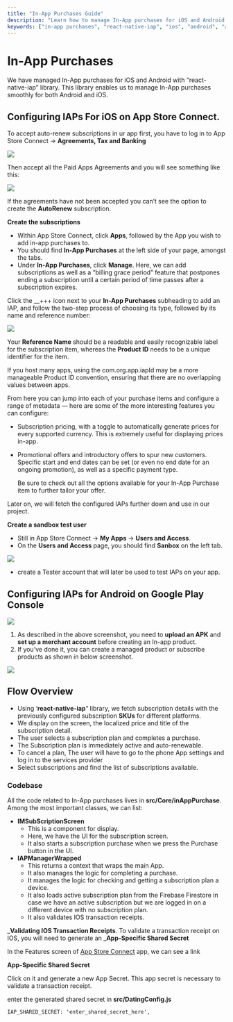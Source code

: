 ```yaml
---
title: "In-App Purchases Guide"
description: "Learn how to manage In-App purchases for iOS and Android using the react-native-iap library. This guide covers configuration for App Store Connect and Google Play Console."
keywords: ["in-app purchases", "react-native-iap", "ios", "android", "app store connect", "google play console", "subscription", "iap"]
---
```


# In-App Purchases  
  
We have managed In-App purchases for iOS and Android with “react-native-iap” library. This library enables us to manage In-App purchases smoothly for both Android and iOS.

## Configuring IAPs For iOS on App Store Connect.
To accept auto-renew subscriptions in ur app first, you have to log in to App Store Connect  -> __Agreements, Tax and Banking__  

![](/../static/img/1_i4TrleXTX-n-VzrVeLgTlQ.png)  

Then accept all the Paid Apps Agreements and you will see something like this:  

![](/../static/img/1_mUCqCuMdxrPItyLbKv8LPw.png)  

If the agreements have not been accepted you can’t see the option to create the __AutoRenew__ subscription.

__Create the subscriptions__

 + Within App Store Connect, click __Apps__, followed by the App you wish to add in-app purchases to.
 + You should find __In-App Purchases__ at the left side of your page, amongst the tabs.
 + Under __In-App Purchases__, click __Manage__.
Here, we can add subscriptions as well as a “billing grace period” feature that postpones ending a subscription until a certain period of time passes after a subscription expires.

Click the __+++ icon next to your __In-App Purchases__ subheading to add an IAP, and follow the two-step process of choosing its type, followed by its name and reference number:  

![](/../static/img/1_Kx8Jhrfu2H7VN_qdlPQMzg.jpg)
   
 Your __Reference Name__ should be a readable and easily recognizable label for the subscription item, whereas the __Product ID__ needs to be a unique identifier for the item.

If you host many apps, using the com.org.app.iapId may be a more manageable Product ID convention, ensuring that there are no overlapping values between apps.

From here you can jump into each of your purchase items and configure a range of metadata — here are some of the more interesting features you can configure:

+ Subscription pricing, with a toggle to automatically generate prices for every supported currency. This is extremely useful for displaying prices in-app.
+ Promotional offers and introductory offers to spur new customers. Specific start and end dates can be set (or even no end date for an ongoing promotion), as well as a specific payment type.
  
  Be sure to check out all the options available for your In-App Purchase item to further tailor your offer.

Later on, we will fetch the configured IAPs further down and use in our project.

__Create a sandbox test user__

+ Still in App Store Connect  -> __My Apps__ -> __Users and Access__.
+ On the __Users and Access__ page, you should find __Sanbox__ on the left tab. 

![](/../static/img/Screenshot-2020-07-13-at-5.24.34-PM-1024x572.png)  

+ create a Tester account that will later be used to test IAPs on your app. 

## Configuring IAPs for Android on Google Play Console  

![](/../static/img/1_5AbK4gf2ULbV3wAAFEj7dg.png)   

1. As described in the above screenshot, you need to __upload an APK__ and __set up a merchant account__ before creating an In-app product.
2. If you’ve done it, you can create a managed product or subscribe products as shown in below screenshot.  

![](/../static/img/1_Qg2nDWuzYzHblh4m8bSMzg.png)  

## Flow Overview   

+ Using ‘__react-native-iap__”  library, we fetch subscription details with the previously configured subscription __SKUs__ for different platforms.
+ We display on the screen, the localized price and title of the subscription detail.
+ The user selects a subscription plan and completes a purchase.
+ The Subscription plan is immediately active and auto-renewable.
+ To cancel a plan, The user will have to go to the phone App settings and log in to the services provider
+ Select subscriptions and find the list of subscriptions available. 

### Codebase  

All the code related to In-App purchases lives in __src/Core/inAppPurchase__. Among the most important classes, we can list:

+ __IMSubScriptionScreen__
     + This is a component for display.
     + Here, we have the UI for the subscription screen.
     + It also starts a subscription purchase when we press the Purchase button in the UI.
+ __IAPManagerWrapped__
     + This returns a context that wraps the main App.
     + It also manages the logic for completing a purchase.
     + It manages the logic for checking and getting a subscription plan a device.
     + It also loads active subscription plan from the Firebase Firestore in case we have an active subscription but we are logged in on a different device with no subscription plan.
     + It also validates IOS transaction receipts.  

___Validating IOS Transaction Receipts__. To validate a transaction receipt on IOS, you will need to generate an ___App-Specific Shared Secret__

In the Features screen of [App Store Connect](https://appstoreconnect.apple.com/login) app, we can see a link

__App-Specific Shared Secret__

Click on it and generate a new App Secret. This app secret is necessary to validate a transaction receipt.

enter the generated shared secret in __src/DatingConfig.js__  
```mdx 
IAP_SHARED_SECRET: 'enter_shared_secret_here',
```

